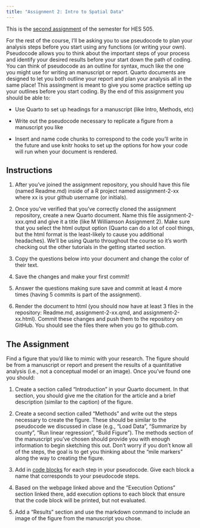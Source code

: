 ```yaml
---
title: "Assignment 2: Intro to Spatial Data"
---
```


This is the [second assignment](https://classroom.github.com/a/NVVt2WSk) of the semester for HES 505.

For the rest of the course, I'll be asking you to use pseudocode to plan your analysis steps before you start using any functions (or writing your own). Pseudocode allows you to think about the important steps of your process and identify your desired results before your start down the path of coding. You can think of pseudocode as an outline for syntax, much like the one you might use for writing an manuscript or report. Quarto documents are designed to let you both outline your report and plan your analysis all in the same place! This assingment is meant to give you some practice setting up your outlines before you start coding. By the end of this assignment you should be able to:

* Use Quarto to set up headings for a manuscript (like Intro, Methods, etc)

* Write out the pseudocode necessary to replicate a figure from a manuscript you like

* Insert and name code chunks to correspond to the code you'll write in the future and use knitr hooks to set up the options for how your code will run when your document is rendered.

## Instructions

1. After you've joined the assignment repository, you should have this file (named Readme.md) inside of a R project named assignment-2-xx where xx is your github username (or initials). 

2. Once you've verified that you've correctly cloned the assignment repository, create a new Quarto document. Name this file assignment-2-xxx.qmd and give it a title (like M Williamson Assignment 2). Make sure that you select the html output option (Quarto can do a lot of cool things, but the html format is the least-likely to cause you additional headaches). We'll be using Quarto throughout the course so it's worth checking out the other tutorials in the getting started section.

3. Copy the questions below into your document and change the color of their text.

4. Save the changes and make your first commit!

5. Answer the questions making sure save and commit at least 4 more times (having 5 commits is part of the assignment).

6. Render the document to html (you should now have at least 3 files in the repository: Readme.md, assignment-2-xx.qmd, and assignment-2-xx.html). Commit these changes and push them to the repository on GitHub. You should see the files there when you go to github.com.


## The Assignment

Find a figure that you'd like to mimic with your research. The figure should be from a manuscript or report and present the results of a quantitative analysis (i.e., not a conceptual model or an image). Once you've found one you should:

1. Create a section called "Introduction" in your Quarto document. In that section, you should give me the citation for the article and a brief description (similar to the caption) of the figure.

2. Create a second section called "Methods" and write out the steps necessary to create the figure. These should be similar to the pseudocode we discussed in clase (e.g., "Load Data", "Summarize by county", "Run linear regression", "Build Figure"). The methods section of the manuscript you've chosen should provide you with enough information to begin sketching this out. Don't worry if you don't know all of the steps, the goal is to get you thinking about the "mile markers" along the way to creating the figure.

3. Add in [code blocks](https://quarto.org/docs/computations/r.html) for each step in your pseudocode. Give each block a name that corresponds to your pseudocode steps.

4. Based on the webpage linked above and the "Execution Options" section linked there, add execution options to each block that ensure that the code block will be printed, but not evaluated.

5. Add a "Results" section and use the markdown command to include an image of the figure from the manuscript you chose. 
<!--
:::{.callout-note}
Solutions are [here](02-introspatialsolutions.qmd)
:::
-->